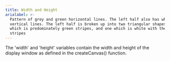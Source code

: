 ```yaml
---
title: Width and Height
arialabel: >-
  Pattern of grey and green horizontal lines. The left half also has white
  vertical lines. The left half is broken up into two triangular shapes, one
  which is predominately green stripes, and one which is white with the white
  stripes
---
```



The 'width' and 'height' variables contain the
width and height of the display window as defined in the createCanvas()
function.
